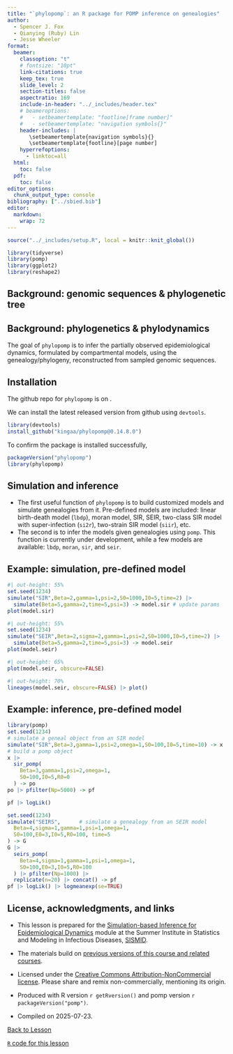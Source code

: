 ```yaml
---
title: "`phylopomp`: an R package for POMP inference on genealogies"
author:
  - Spencer J. Fox
  - Qianying (Ruby) Lin
  - Jesse Wheeler
format: 
  beamer:
    classoption: "t"
    # fontsize: "10pt"
    link-citations: true
    keep_tex: true
    slide_level: 2
    section-titles: false
    aspectratio: 169
    include-in-header: "../_includes/header.tex"
    # beameroptions:
    #   - setbeamertemplate: "footline[frame number]"
    #   - setbeamertemplate: "navigation symbols{}"
    header-includes: |
       \setbeamertemplate{navigation symbols}{}
       \setbeamertemplate{footline}[page number]
    hyperrefoptions:
      - linktoc=all
  html:
    toc: false
  pdf:
    toc: false
editor_options: 
  chunk_output_type: console
bibliography: ["../sbied.bib"]
editor: 
  markdown: 
    wrap: 72
---
```


```r
source("../_includes/setup.R", local = knitr::knit_global())
```

```r
library(tidyverse)
library(pomp)
library(ggplot2)
library(reshape2)
```

## Background: genomic sequences \& phylogenetic tree
\begin{center}
  \includegraphics[height=7cm]{../graphics/nextstrain_geneal.png}
\end{center}

## Background: phylogenetics \& phylodynamics
\begin{center}
  \includegraphics[height=7cm]{../graphics/phylogen_phylodyn.pdf}
\end{center}

The goal of `phylopomp` is to infer the partially observed epidemiological dynamics, formulated by compartmental models, 
using the genealogy/phylogeny, reconstructed from sampled genomic sequences.

## Installation

The github repo for `phylopomp` is on \url{https://github.com/kingaa/phylopomp/}.

We can install the latest released version from github using `devtools`.

```r
library(devtools)
install_github("kingaa/phylopomp@0.14.8.0")
```

To confirm the package is installed successfully,

```r
packageVersion("phylopomp")
library(phylopomp)
```

## Simulation and inference
- The first useful function of `phylopomp` is to build customized models and simulate genealogies from it.
Pre-defined models are included: linear birth-death model (`lbdp`), moran model, SIR, SEIR, two-class SIR model with super-infection (`si2r`), two-strain SIR model (`siir`), etc.
- The second is to infer the models given genealogies using `pomp`.
This function is currently under development, 
while a few models are available: `lbdp`, `moran`, `sir`, and `seir`.

## Example: simulation, pre-defined model {.allowframebreaks}
```r
#| out-height: 55%
set.seed(1234)
simulate("SIR",Beta=2,gamma=1,psi=2,S0=1000,I0=5,time=2) |>
  simulate(Beta=5,gamma=2,time=5,psi=3) -> model.sir # update params
plot(model.sir)
```

\framebreak

```r
#| out-height: 55%
set.seed(1234)
simulate("SEIR",Beta=2,sigma=2,gamma=1,psi=2,S0=1000,I0=5,time=2) |>
  simulate(Beta=5,gamma=2,time=5,psi=3) -> model.seir
plot(model.seir)
```

\framebreak

```r
#| out-height: 65%
plot(model.seir, obscure=FALSE)
```

\framebreak
```r
#| out-height: 70%
lineages(model.seir, obscure=FALSE) |> plot()
```

## Example: inference, pre-defined model {.allowframebreaks}
```r
library(pomp)
set.seed(1234)
# simulate a geneal object from an SIR model
simulate("SIR",Beta=3,gamma=1,psi=2,omega=1,S0=100,I0=5,time=10) -> x
# build a pomp object
x |>
  sir_pomp(
    Beta=3,gamma=1,psi=2,omega=1,
    S0=100,I0=5,R0=0
  ) -> po
po |> pfilter(Np=5000) -> pf

pf |> logLik()
```

\framebreak

```r
set.seed(1234)
simulate("SEIRS",      # simulate a genealogy from an SEIR model
  Beta=4,sigma=1,gamma=1,psi=1,omega=1,
  S0=100,E0=3,I0=5,R0=100, time=5
) -> G
G |>
  seirs_pomp(
    Beta=4,sigma=1,gamma=1,psi=1,omega=1,
    S0=100,E0=3,I0=5,R0=100
  ) |> pfilter(Np=1000) |> 
  replicate(n=20) |> concat() -> pf
pf |> logLik() |> logmeanexp(se=TRUE)
```


## License, acknowledgments, and links

-   This lesson is prepared for the [Simulation-based Inference for Epidemiological Dynamics](https://rubbislam.quarto.pub/episim/) module at the Summer Institute in Statistics and Modeling in Infectious Diseases, [SISMID](https://sph.emory.edu/SISMID/index.html).

-   The materials build on [previous versions of this course and related courses](../acknowledge.html).

-   Licensed under the [Creative Commons Attribution-NonCommercial license](https://creativecommons.org/licenses/by-nc/4.0/). Please share and remix non-commercially, mentioning its origin. \includegraphics[height=12pt]{../graphics/cc-by-nc}

-   Produced with R version `r getRversion()` and pomp version `r packageVersion("pomp")`.

-   Compiled on 2025-07-23.

\vfill

[Back to Lesson](index.html)

[`R` code for this lesson](./main.R)



